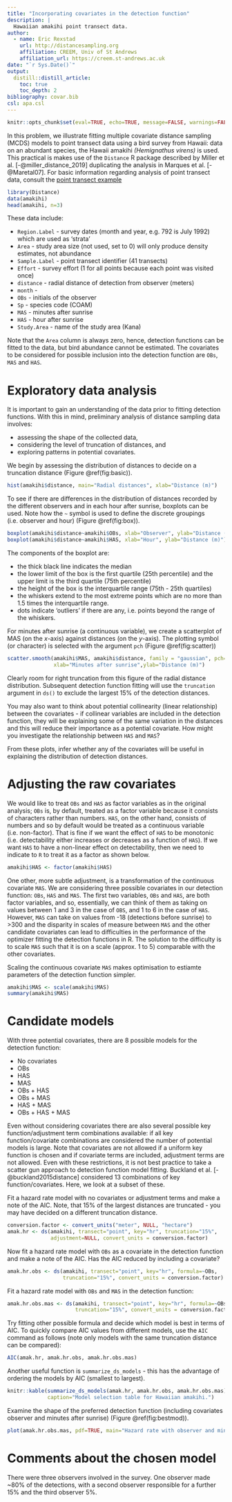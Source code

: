 ---
title: "Incorporating covariates in the detection function"
description: |
  Hawaiian amakihi point transect data.
author:
  - name: Eric Rexstad 
    url: http://distancesampling.org
    affiliation: CREEM, Univ of St Andrews
    affiliation_url: https://creem.st-andrews.ac.uk
date: "`r Sys.Date()`"
output: 
  distill::distill_article:
    toc: true
    toc_depth: 2
bibliography: covar.bib
csl: apa.csl
---

```{r include=FALSE}
knitr::opts_chunk$set(eval=TRUE, echo=TRUE, message=FALSE, warnings=FALSE)
```

In this problem, we illustrate fitting multiple covariate distance sampling (MCDS) models to point transect data using a bird survey from Hawaii: data on an abundant species, the Hawaii amakihi *(Hemignathus virens)* is used. This practical is makes use of the `Distance` R package described by Miller et al. [-@miller_distance_2019]  duplicating the analysis in Marques et al. [-@Maretal07]. For basic information regarding analysis of point transect data, consult the [point transect example](https://examples.distancesampling.org/Distance-points/pointtransects-distill.html)

```{r layout="l-page"}
library(Distance)
data(amakihi)
head(amakihi, n=3)
```
 
These data include:

- `Region.Label` - survey dates (month and year, e.g. 792 is July 1992) which are used as 'strata'
- `Area` - study area size (not used, set to 0) will only produce density estimates, not abundance
- `Sample.Label` - point transect identifier (41 transects)
- `Effort` - survey effort (1 for all points because each point was visited once)
- `distance` - radial distance of detection from observer (meters)
- `month` - 
- `OBs` - initials of the observer
- `Sp` - species code (COAM)
- `MAS` - minutes after sunrise
- `HAS` - hour after sunrise
- `Study.Area` - name of the study area (Kana)

Note that the `Area` column is always zero, hence, detection functions can be fitted to the data, but bird abundance cannot be estimated. The covariates to be considered for possible inclusion into the detection function are `OBs`, `MAS` and `HAS`. 

# Exploratory data analysis

It is important to gain an understanding of the data prior to fitting detection functions. With this in mind, preliminary analysis of distance sampling data involves:

* assessing the shape of the collected data,
* considering the level of truncation of distances, and
* exploring patterns in potential covariates. 

We begin by assessing the distribution of distances to decide on a truncation distance (Figure \@ref(fig:basic)). 

```{r basic, fig.cap="Distribution of radial distances of amakihi"}
hist(amakihi$distance, main="Radial distances", xlab="Distance (m)")
```

To see if there are differences in the distribution of distances recorded by the different observers and in each hour after sunrise, boxplots can be used. Note how the `~` symbol is used to define the discrete groupings (i.e. observer and hour) (Figure \@ref(fig:box)).

```{r box, fig.show='hold', fig.cap="Visual assessment of effect of observer and hour since sunrise upon detection."}
boxplot(amakihi$distance~amakihi$OBs, xlab="Observer", ylab="Distance (m)")
boxplot(amakihi$distance~amakihi$HAS, xlab="Hour", ylab="Distance (m)")
```

The components of the boxplot are:

+ the thick black line indicates the median
+ the lower limit of the box is the first quartile (25th percentile) and the upper limit is the third quartile (75th percentile)
+ the height of the box is the interquartile range (75th - 25th quartiles)
+ the whiskers extend to the most extreme points which are no more than 1.5 times the interquartile range.
+ dots indicate 'outliers' if there are any, i.e. points beyond the range of the whiskers.

For minutes after sunrise (a continuous variable), we create a scatterplot of MAS (on the $x$-axis) against distances (on the $y$-axis). The plotting symbol (or character) is selected with the argument `pch` (Figure \@ref(fig:scatter))

```{r, scatter, fig.cap="Visualisation of detectability as function of minutes since sunrise."}
scatter.smooth(amakihi$MAS, amakihi$distance, family = "gaussian", pch='.', lpars=list(lwd=3),
               xlab="Minutes after sunrise",ylab="Distance (m)")
```

Clearly room for right truncation from this figure of the radial distance distribution.  Subsequent detection function fitting will use the `truncation` argument in `ds()` to exclude the largest 15\% of the detection distances.

You may also want to think about potential collinearity (linear relationship) between the covariates - if collinear variables are included in the detection function, they will be explaining some of the same variation in the distances and this will reduce their importance as a potential covariate. How might you investigate the relationship between `HAS` and `MAS`?

From these plots, infer whether any of the covariates will be useful in explaining the distribution of detection distances.

# Adjusting the raw covariates

We would like to treat `OBs` and `HAS` as factor variables as in the original analysis; `OBs` is, by default, treated as a factor variable because it consists of characters rather than numbers. `HAS`, on the other hand, consists of numbers and so by default would be treated as a continuous variable (i.e. non-factor). That is fine if we want the effect of `HAS` to be monotonic (i.e. detectability either increases or decreases as a function of `HAS`). If we want `HAS` to have a non-linear effect on detectability, then we need to indicate to `R` to treat it as a factor as shown below.  

```{r}
amakihi$HAS <- factor(amakihi$HAS)
```

One other, more subtle adjustment, is a transformation of the continuous covariate `MAS`. We are considering three possible covariates in our detection function: `OBs`, `HAS` and `MAS`. The first two variables, `OBs` and `HAS`, are both factor variables, and so, essentially, we can think of them as taking on values between 1 and 3 in the case of `OBS`, and 1 to 6 in the case of `HAS`.  However, `MAS` can take on values from -18 (detections before sunrise) to >300 and the disparity in scales of measure between `MAS` and the other candidate covariates can lead to difficulties in the performance of the optimizer fitting the detection functions in R. The solution to the difficulty is to scale `MAS` such that it is on a scale (approx. 1 to 5) comparable with the other covariates.

Scaling the continuous covariate `MAS` makes optimisation to estiamte parameters of the detection function simpler.

```{r}
amakihi$MAS <- scale(amakihi$MAS)
summary(amakihi$MAS)
```

# Candidate models

With three potential covariates, there are 8 possible models for the detection function:

+ No covariates
+ OBs
+ HAS
+ MAS
+ OBs + HAS
+ OBs + MAS
+ HAS + MAS
+ OBs + HAS + MAS

Even without considering covariates there are also several possible key function/adjustment term combinations available: if all key function/covariate combinations are considered the number of potential models is large. Note that covariates are not allowed if a uniform key function is chosen and if covariate terms are included, adjustment terms are not allowed. Even with these restrictions, it is not best practice to take a scatter gun approach to detection function model fitting. Buckland et al. [-@buckland2015distance] considered 13 combinations of key function/covariates. Here, we look at a subset of these.

Fit a hazard rate model with no covariates or adjustment terms and make a note of the AIC. Note, that 15\% of the largest distances are truncated - you may have decided on a different truncation distance. 

```{r}
conversion.factor <- convert_units("meter", NULL, "hectare")
amak.hr <- ds(amakihi, transect="point", key="hr", truncation="15%",
              adjustment=NULL, convert_units = conversion.factor)
```

Now fit a hazard rate model with `OBs` as a covariate in the detection function and make a note of the AIC. Has the AIC reduced by including a covariate? 

```{r}
amak.hr.obs <- ds(amakihi, transect="point", key="hr", formula=~OBs,
                  truncation="15%", convert_units = conversion.factor)
```

Fit a hazard rate model with `OBs` and `MAS` in the detection function:

```{r}
amak.hr.obs.mas <- ds(amakihi, transect="point", key="hr", formula=~OBs+MAS,
                      truncation="15%", convert_units = conversion.factor)
```

Try fitting other possible formula and decide which model is best in terms of AIC. To quickly compare AIC values from different models, use the `AIC` command as follows (note only models with the same truncation distance can be compared):

```{r}
AIC(amak.hr, amak.hr.obs, amak.hr.obs.mas)
```

Another useful function is `summarize_ds_models` - this has the advantage of ordering the models by AIC (smallest to largest).

```{r}
knitr::kable(summarize_ds_models(amak.hr, amak.hr.obs, amak.hr.obs.mas), digits=3,
             caption="Model selection table for Hawaiian amakihi.")
```

Examine the shape of the preferred detection function (including covariates observer and minutes after sunrise) (Figure \@ref(fig:bestmod)).

```{r bestmod, fig.cap="PDF of best fitting model, including effects of observer and minutes after sunrise."}
plot(amak.hr.obs.mas, pdf=TRUE, main="Hazard rate with observer and minutes after sunrise.")
```


# Comments about the chosen model

There were three observers involved in the survey.  One observer made ~80\% of the detections, with a second observer responsible for a further 15\% and the third observer 5\%. 